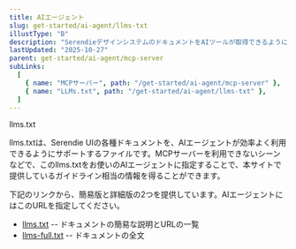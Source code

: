 ```yaml
---
title: AIエージェント
slug: get-started/ai-agent/llms-txt
illustType: "B"
description: "SerendieデザインシステムのドキュメントをAIツールが取得できるようにする、llms.txt"
lastUpdated: "2025-10-27"
parent: get-started/ai-agent/mcp-server
subLinks:
  [
    { name: "MCPサーバー", path: "/get-started/ai-agent/mcp-server" },
    { name: "LLMs.txt", path: "/get-started/ai-agent/llms-txt" },
  ]
---
```



<PageSection>
  <PageHeadLine number={0}>llms.txt</PageHeadLine>

llms.txtは、Serendie UIの各種ドキュメントを、AIエージェントが効率よく利用できるようにサポートするファイルです。MCPサーバーを利用できないシーンなどで、このllms.txtをお使いのAIエージェントに指定することで、本サイトで提供しているガイドライン相当の情報を得ることができます。

下記のリンクから、簡易版と詳細版の2つを提供しています。AIエージェントにはこのURLを指定してください。

- [llms.txt](https://serendie.design/llms.txt) -- ドキュメントの簡易な説明とURLの一覧
- [llms-full.txt](https://serendie.design/llms-full.txt) -- ドキュメントの全文

</PageSection>
